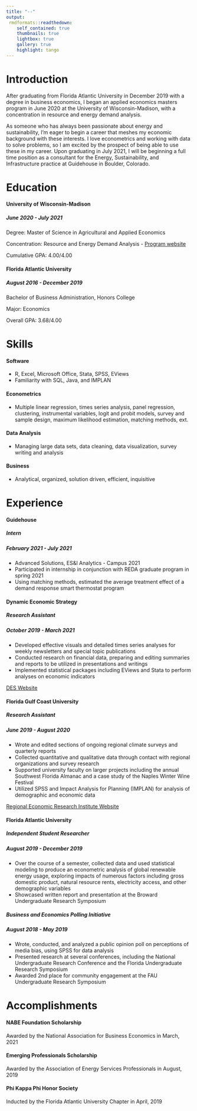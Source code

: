 ```yaml
---
title: "--"
output:
 rmdformats::readthedown:
    self_contained: true
    thumbnails: true
    lightbox: true
    gallery: true
    highlight: tango
---
```


# Introduction
After graduating from Florida Atlantic University in December 2019 with a degree in business economics, I began an applied economics masters program in June 2020 at the University of Wisconsin-Madison, with a concentration in resource and energy demand analysis.

As someone who has always been passionate about energy and sustainability, I'm eager to begin a career that meshes my economic background with these interests.  I love econometrics and working with data to solve problems, so I am excited by the prospect of being able to use these in my career.  Upon graduating in July 2021, I will be beginning a full time position as a consultant for the Energy, Sustainability, and Infrastructure practice at Guidehouse in Boulder, Colorado. 

# Education
#### University of Wisconsin-Madison  	
##### June 2020 - July 2021


Degree: Master of Science in Agricultural and Applied Economics 

Concentration: Resource and Energy Demand Analysis - [Program website](https://reda.aae.wisc.edu/about/)

Cumulative GPA: 4.00/4.00





#### Florida Atlantic University 
##### August 2016 - December 2019

Bachelor of Business Administration, Honors College

Major: Economics

Overall GPA: 3.68/4.00




# Skills
#### Software
- R, Excel, Microsoft Office, Stata, SPSS, EViews 
- Familiarity with SQL, Java, and IMPLAN

#### Econometrics
- Multiple linear regression, times series analysis, panel regression, clustering, instrumental variables, logit and probit models, survey and sample design, maximum likelihood estimation, matching methods, ext. 

#### Data Analysis
- Managing large data sets, data cleaning, data visualization, survey writing and analysis

#### Business
- Analytical, organized, solution driven, efficient, inquisitive 




# Experience

#### Guidehouse 
##### Intern
##### February 2021 - July 2021

- Advanced Solutions, ES&I Analytics - Campus 2021
- Participated in internship in conjunction with REDA graduate program in spring 2021
- Using matching methods, estimated the average treatment effect of a demand response smart thermostat program


#### Dynamic Economic Strategy
##### Research Assistant
##### October 2019 - March 2021

- Developed effective visuals and detailed times series analyses for weekly newsletters and special topic publications
- Conducted research on financial data, preparing and editing summaries and reports to be utilized in presentations and writings 
- Implemented statistical packages including EViews and Stata to perform analyses on economic indicators 

[DES Website](https://www.johnesilvia.com/)



#### Florida Gulf Coast University
##### Research Assistant
##### June 2019 - August 2020

- Wrote and edited sections of ongoing regional climate surveys and quarterly reports
- Collected quantitative and qualitative data through contact with regional organizations and survey research 
- Supported university faculty on larger projects including the annual Southwest Florida Almanac and a case study of the Naples Winter Wine Festival
- Utilized SPSS and Impact Analysis for Planning (IMPLAN) for analysis of demographic and economic data

[Regional Economic Research Institute Website](https://www.fgcu.edu/cob/reri/)


#### Florida Atlantic University
##### Independent Student Researcher
##### August 2019 - December 2019

- Over the course of a semester, collected data and used statistical modeling to produce an econometric analysis of global renewable energy usage, exploring impacts of numerous factors including gross domestic product, natural resource rents, electricity access, and other demographic variables
- Showcased written report and presentation at the Broward Undergraduate Research Symposium 

##### Business and Economics Polling Initiative
##### August 2018 - May 2019

- Wrote, conducted, and analyzed a public opinion poll on perceptions of media bias, using SPSS for data analysis
- Presented research at several conferences, including the National Undergraduate Research Conference and the Florida Undergraduate Research Symposium 
- Awarded 2nd place for community engagement at the FAU Undergraduate Research Symposium

# Accomplishments
#### NABE Foundation Scholarship
Awarded by the National Association for Business Economics in March, 2021

#### Emerging Professionals Scholarship
Awarded by the Association of Energy Services Professionals in August, 2019

#### Phi Kappa Phi Honor Society
Inducted by the Florida Atlantic University Chapter in April, 2019



